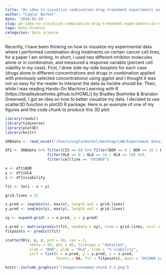 ```yaml
---
title: "An idea to visualize combination drug treatment experiments in R"
author: "Caglar Berkel"
date: '2020-01-18'
slug: an-idea-to-visualize-combination-drug-treatment-experiments-in-r
tags: Data Science
categories: Data science
---
```


Recently, I have been thinking on how to visualize my experimental data where I performed combination drug treatments on certain cancer cell lines, for a paper I am writing. In short, I used two different inhibitor molecules alone or in combination, and measured a response variable (percent cell viability in my case). First, I drew side-by-side boxplots for each case (drugs alone in different concentrations and drugs in combination applied with previously selected concentrations) using ggplot and I thought it was not so easy for the reader to interpret the data as he/she should be. Then, while I was reading Hands-On Machine Learning with R [https://bradleyboehmke.github.io/HOML/] by Bradley Boehmke & Brandon Greenwell, I got an idea on how to better visualize my data. I decided to use scatter3D function in plot3D R package. Here is an example of one of my figures and the code chunk to produce this 3D plot:

```r
library(readxl)
library(tidyverse)
library(plot3D)
library(knitr)
```

```r
SRBdata <- read_excel("/Users/caglarberkel/Desktop/LAB/Experiment data/SRB data/CIS_BOR_OLA_all cells_SRB data.xlsx")
```

```r
df1 <- SRBdata %>% filter(CIS == 0) %>% filter(BOR == 0 | BOR == 10 | BOR == 20) %>% 
                   filter(OLA == 0 | OLA == 10 | OLA == 20) %>% 
                   filter(cellline == "OV2008") 

x <- df1$BOR
y <- df1$OLA
z <- df1$viability

fit <- lm(z ~ x + y)

grid.lines = 25

x.pred <- seq(min(x), max(x), length.out = grid.lines)
y.pred <- seq(min(y), max(y), length.out = grid.lines)

xy <- expand.grid( x = x.pred, y = y.pred)

z.pred <- matrix(predict(fit, newdata = xy), nrow = grid.lines, ncol = grid.lines)
fitpoints <- predict(fit)

scatter3D(x, y, z, pch = 18, cex = 2, 
           theta = 45, phi = 45, ticktype = "detailed",
           xlab = "BOR", ylab = "OLA", zlab = "% viability",  
           surf = list(x = x.pred, y = y.pred, z = z.pred,  
                       facets = NA, fit = fitpoints), main = "OV2008 cell line")
```

```r
knitr::include_graphics("/images/unnamed-chunk-3-1.png") 
```






